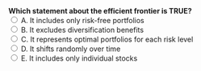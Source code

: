 ::: {.question-block}
<form onsubmit="event.preventDefault(); checkAnswer('module2_mcq_q16')" data-correct-answer="C">
<strong style="display: block;">Which statement about the efficient frontier is TRUE?</strong>
<label><input type="radio" name="module2_mcq_q16" value="A"> A. It includes only risk-free portfolios</label><br>
<label><input type="radio" name="module2_mcq_q16" value="B"> B. It excludes diversification benefits</label><br>
<label><input type="radio" name="module2_mcq_q16" value="C"> C. It represents optimal portfolios for each risk level</label><br>
<label><input type="radio" name="module2_mcq_q16" value="D"> D. It shifts randomly over time</label><br>
<label><input type="radio" name="module2_mcq_q16" value="E"> E. It includes only individual stocks</label><br>
</form>
<div id="feedback-module2_mcq_q16" class="feedback" data-status="" style="display:none;">
✅ Correct: C. Efficient frontier is the set of optimal portfolios at each risk level.
</div>
:::
